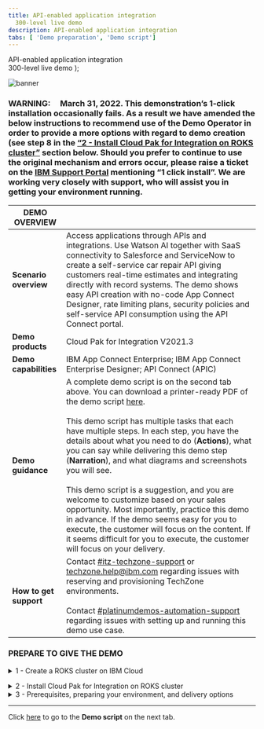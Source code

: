 ```yaml
---
title: API-enabled application integration
  300-level live demo
description: API-enabled application integration
tabs: [ 'Demo preparation', 'Demo script']
---
```


  <span>
    API-enabled application integration <br /> 300-level live demo
  </span>
);

![banner](./images/300-int-API-enabled-prep-GitHub-banner-8-3-21-short.jpg)

<span id="top"></span>

### **WARNING**:     March 31, 2022. This demonstration’s 1-click installation occasionally fails. As a result we have amended the below instructions to recommend use of the Demo Operator in order to provide a more options with regard to demo creation (see step 8 in the [“2 - Install Cloud Pak for Integration on ROKS cluster”](#ROKSinstall) section below. Should you prefer to continue to use the original mechanism and errors occur, please raise a ticket on the <a href="https://www.ibm.com/mysupport" target="_blank" rel="noreferrer">IBM Support Portal</a> mentioning “1 click install”. We are working very closely with support, who will assist you in getting your environment running.

| DEMO OVERVIEW |                          |
| --------------------------------------- | ------------------------------------- |
| **Scenario overview** | Access applications through APIs and integrations. Use Watson AI together with SaaS connectivity to Salesforce and ServiceNow to create a self-service car repair API giving customers real-time estimates and integrating directly with record systems. The demo shows easy API creation with no-code App Connect Designer, rate limiting plans, security policies and self-service API consumption using the API Connect portal. |
| **Demo products** | Cloud Pak for Integration V2021.3 |
| **Demo capabilities** | IBM App Connect Enterprise; IBM App Connect Enterprise Designer; API Connect (APIC) |
| **Demo guidance** | A complete demo script is on the second tab above. You can download a printer-ready PDF of the demo script <a href="./300-Integration-API-Demo-Script.pdf" target="_blank" rel="noreferrer">here</a>. <br/><br/> This demo script has multiple tasks that each have multiple steps. In each step, you have the details about what you need to do (**Actions**), what you can say while delivering this demo step (**Narration**), and what diagrams and screenshots you will see.<br/><br/>This demo script is a suggestion, and you are welcome to customize based on your sales opportunity. Most importantly, practice this demo in advance. If the demo seems easy for you to execute, the customer will focus on the content. If it seems difficult for you to execute, the customer will focus on your delivery. |
| **How to get support** | Contact <a href="https://ibm-cloud.slack.com/archives/C0124J683GW" target="_blank" rel="noreferrer">#itz-techzone-support</a> or <a href="mailto:techzone.help@ibm.com">techzone.help@ibm.com</a> regarding issues with reserving and provisioning TechZone environments. <br/><br/> Contact <a href="https://ibm-cloud.slack.com/archives/C0216F39ACU" target="_blank" rel="noreferrer">#platinumdemos-automation-support</a> regarding issues with setting up and running this demo use case. |

### **PREPARE TO GIVE THE DEMO**

<details>

<summary>1 - Create a ROKS cluster on IBM Cloud</summary>

<br/>

A Cloud Pak for Integration ROKS cluster can be provisioned from IBMDemos by following these steps:

<br/>

1. Go to IBM Tech Zone to open the <a href="https://techzone.ibm.com/collection/cloud-pak-for-integration-activation-kit-v-2/" target="_blank" rel="noreferrer">Cloud Pak for Integration Activation Kit v2</a> and log in using your IBM credentials.
<br/><br/><img src="https://raw.githubusercontent.com/ibm-garage-tsa/platinum-demos/master/src/pages/300-integration/images/cp4i-ak.png" width="800" />

<br/>

2. Open the **Environments** tab.
<br/><br/><img src="https://raw.githubusercontent.com/ibm-garage-tsa/platinum-demos/master/src/pages/300-integration/images/environments.png" width="800" />

<br/>

3. Select the ROKS cluster that you want (the simplest way is to select the latest version of the Express installation).
<br/><br/><img src="https://raw.githubusercontent.com/ibm-garage-tsa/platinum-demos/master/src/pages/300-integration/images/express.png" width="800" />

<br/>

4. Complete the **Create a reservation** form to define the details of your ROKS Reservation.
<br/><br/><img src="https://raw.githubusercontent.com/ibm-garage-tsa/platinum-demos/master/src/pages/300-integration/images/reservation-form.png" width="800" />

<br/>

<InlineNotification><strong>NOTE</strong> If there are no clusters availabile in Express installation, go ahead with the Custom installation. The process is the same, however Express is a 5 minute request, because you will receive a pre-created ROKS cluster from a queue, and custom is a 2 hour provisioning, because the ROKS cluster will be installed, behind the scenes, from scratch for you.</InlineNotification>

<br/>

5. You will receive an email notifying you that your OpenShift cluster is being provisioned. If it is the first time that you are requesting a ROKS environment, you will also receive an email to accept the invitation to join the ITZ IBM cloud account. Open the email, click **Join now** and follow the steps to accept the invitation. Your new cluster is available in this ITZ account. Take note of the account name, you will use it later to install CP4I.
<br/><br/><img src="https://raw.githubusercontent.com/ibm-garage-tsa/platinum-demos/master/src/pages/300-integration/images/itz-account-invitation.png" width="500" />

<br/>

6. In approximately thirty minutes, you will recieve an email confirming your ROKS environment is ready. You are now ready to install Cloud Pak for Integration.

<br/>

**[Go to top](#top)**

</details>

<span id="ROKSinstall"></span>
<details>

<summary>2 - Install Cloud Pak for Integration on ROKS cluster</summary>

<br/>

1. Log in to <a href="https://cloud.ibm.com/catalog" target="_blank" rel="noreferrer">https://cloud.ibm.com/catalog</a> using your personal credentials. Confirm that you are using the **ITZ** account.
<br/><br/><img src="https://raw.githubusercontent.com/ibm-garage-tsa/platinum-demos/master/src/pages/300-integration/images/dte_org.png" width="800" />

<br/>

2. Select **Cloud Pak for Integration** from the catalog.
<br/><br/><img src="https://raw.githubusercontent.com/ibm-garage-tsa/platinum-demos/master/src/pages/300-integration/images/cp4i_catalog.png" width="800" />

<br/>

3. On **Select a deployment method**, select the version of Cloud Pak for Integration that you want to install. Since some demos are ready for a specific Pak version, please check what version is necessary on the demo page.
<br/><br/><img src="https://raw.githubusercontent.com/ibm-garage-tsa/platinum-demos/master/src/pages/300-integration/images/cp4i-version.png" width="800" />

<br/>

4. Scroll down the page to the **Select your cluster** section. From the list, select the Redhat Openshift Cluster that you just created.
<br/><br/><img src="https://raw.githubusercontent.com/ibm-garage-tsa/platinum-demos/master/src/pages/300-integration/images/roks-cluster2.png" width="800" />

<br/>

5. Click **Add project**. Enter a project name and tag name to identify your cluster.
<br/><br/><img src="https://raw.githubusercontent.com/ibm-garage-tsa/platinum-demos/master/src/pages/300-integration/images/add-project.png" width="800" />

<br/>

6. Enter **cp4i** as Project name. Click **Add**.
<br/><br/><img src="https://raw.githubusercontent.com/ibm-garage-tsa/platinum-demos/master/src/pages/300-integration/images/cp4i-project.png" width="800" />

<br/>

7. Scroll down to the **Set the deployment values** section and deselect the **Use an existing secret?** option to define a new password. Enter a value for csDefaultAdminPassword. It is important that you choose a password that is 32 characters in length and is composed of only letters and numbers.

<br/>

<InlineNotification><strong>NOTE</strong>: Currently password validation is not enforced on this page. If you proceed with an invalid password you will be able to start the installation but it will fail. There is no way to recover from this error other than provisioning a new cluster.</InlineNotification>

<br/>

  <img src="https://raw.githubusercontent.com/ibm-garage-tsa/platinum-demos/master/src/pages/300-integration/images/password.png" width="800" />

<br/>

8. Scroll down to **Parameters with default values**. Click the collapsible section to open them. Change the default values parameters listed below.

<br/>

<InlineNotification><strong>Warning</strong>: Due to issues with the current provisioning mechanism, we advise that instead of setting demoPreparation to true as described below, you instead set it to false. Now it will only install the Cloud Pak for Integration product in this step. Once this step is complete, then use <a href="https://www.ibm.com/docs/en/cloud-paks/cp-integration/2021.1?topic=runtimes-deploying-cloud-pak-integration-demos" target="_blank" rel="noreferrer">these instructions</a> from the documentation center to complete the demo preparation using the Demo Operator.<br/><br/>There are a number of advantages to using the Demo Operator:<br/><br/>• You can choose to install only the demos you plan to use, reducing the install time, and simplifying your environment. <br/><br/>• Should any errors occur, you can simply delete the Demo custom resource that you have created and try creating it again, perhaps with a reduced number of demos to install. Comparatively, if demoPreparation is set to true and that installation fails, you may have to start from scratch, reprovisioning the cluster.<br/><br/>• You can use this Demo operator on any Cloud Pak for Integration installation, so you are not tied to the ROKS infrastructure as you are with the current approach. You could for example use a locally installed environment.<br/><br/>Please note that use of the Demo Operator requires experience with creating custom resources in OpenShift. If you do not have the required skillset to use Demo Operator, please consider continuing with demoPreparation set to true. Should this fail, you will have to either raise a ticket via the <a href="https://www.ibm.com/mysupport" target="_blank" rel="noreferrer">IBM Support Portal</a> for help.</InlineNotification>

<br/>

If you do have an SMTP email server and accounts that you can use, you may sign up for a free <a href="https://mailtrap.io" target="_blank" rel="noreferrer">Mailtrap.io account</a>. Mailtrap.io is a free cloud service that mimics an SMTP server. It is used for development/demonstration purposes only.

<br/>

Fill in the following fields:

<br/>

• demoPreparation: Set to ‘true’

<br/>

• demoAPICEmailAddress: if you’re using mailtrap.io, use any email address. Use ’apicadmin@example.com’ to be safe — example.com is guaranteed to not be a real domain. If you’re using your own mail server, use an email address that you can receive and read.

<br/>

• demoAPICMailServerPort: if you’re using mailtrap, leave this as 2525

<br/>

• demoAPICMialServerUsername: Set this to your mailtrap username.

<br/>

• demoAPICMailServerPassword: Set this to your mailtrap password.

<br/><img src="https://raw.githubusercontent.com/ibm-garage-tsa/platinum-demos/master/src/pages/300-integration/images/cp4i-install-param.png" width="800" />

<br/>

9. Accept the license agreement and click **Install** to install Cloud Pak for Integration. The installation will take up to 90 minutes.
<br/><br/><img src="https://raw.githubusercontent.com/ibm-garage-tsa/platinum-demos/master/src/pages/300-integration/images/license.png" width="500" />

<br/>

10. You can view the progress in the Schematics progress bar or check the details in view log.
<br/><br/><img src="https://raw.githubusercontent.com/ibm-garage-tsa/platinum-demos/master/src/pages/300-integration/images/progress-bar.png" width="800" />

<br/>

11. When the status is **Active**, you will be able to access Cloud Pak for Integration Platform Navigator. Select **Offering Dashboard** on the upper right corner of the page.
<br/><br/><img src="https://raw.githubusercontent.com/ibm-garage-tsa/platinum-demos/master/src/pages/300-integration/images/offering_dashboard.png" width="800" /><br/>

You can also get to the platform navigator page from a browser by manually entering **cpd-cp4i<.yourcluster-domain-name>**. Your cluster domain is shown in the **Details** section in **Reserved Instances**.

<br/>

12. On the log in page, select the authentication type **IBM provided credentials (admin only)**.
<br/><br/><img src="https://raw.githubusercontent.com/ibm-garage-tsa/platinum-demos/master/src/pages/300-integration/images/authentication-types.png" width="800" />

<br/>

13. Log in with your admin user and password.
<br/><br/><img src="https://raw.githubusercontent.com/ibm-garage-tsa/platinum-demos/master/src/pages/300-integration/images/login.png" width="800" />

<br/>

14. Click **View capabilities**.
<br/><br/><img src="https://raw.githubusercontent.com/ibm-garage-tsa/platinum-demos/master/src/pages/300-integration/images/capabilities.png" width="800" />

<br/>

15. The parts of the Cloud Pak (API Connect, App Connect Designer, App Connect Dashboard and Asset Repository) will display here. Additional instances for any of the integration capabilities can be created by selecting **Create capabilities**.
<br/><br/><img src="https://raw.githubusercontent.com/ibm-garage-tsa/platinum-demos/master/src/pages/300-integration/images/instances.png" width="800" />

<br/>

You have successfully completed cluster provisioning, installation of Cloud Pak for Integration, and deployment of API Connect and App Connect. You are ready to proceed to Sales Demos or CP4I Labs that are supported on Cloud Pak for Integration on ROKS.

<br/>

**[Go to top](#top)**

</details>

<details>

<summary>3 - Prerequisites, preparing your environment, and delivery options</summary>

<br/>

- Learn about <a href="https://ibm-garage-tsa.github.io/cp4i-demohub/salesdemos/carrepair-new/prepare/" target="_blank" rel="noreferrer">prerequisites and preparing your environment</a>
- Check the different delivery options and be ready to deliver the demo
- Download the [demo slides](./slides.pptx)

<br/>

**[Go to top](#top)**

</details>

***

Click [here](/300-integration/demo-script) to go to the **Demo script** on the next tab.
